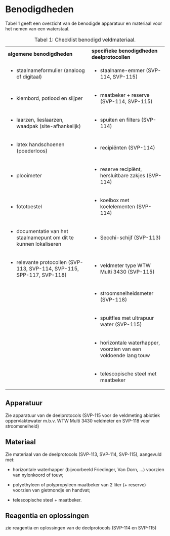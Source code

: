 # Benodigdheden

Tabel 1 geeft een overzicht van de benodigde apparatuur en materiaal voor het nemen van een waterstaal.

+-------------------------------------------------------------------------+-------------------------------------------------------------------+
| **algemene benodigdheden**                                              | **specifieke benodigdheden deelprotocollen**                      |
+-------------------------------------------------------------------------+-------------------------------------------------------------------+
| -   staalnameformulier (analoog of digitaal)                            | -   staalname-emmer (SVP-114, SVP-115)                            |
+-------------------------------------------------------------------------+-------------------------------------------------------------------+
| -   klembord, potlood en slijper                                        | -   maatbeker + reserve (SVP-114, SVP-115)                        |
+-------------------------------------------------------------------------+-------------------------------------------------------------------+
| -   laarzen, lieslaarzen, waadpak (site-afhankelijk)                    | -   spuiten en filters (SVP-114)                                  |
+-------------------------------------------------------------------------+-------------------------------------------------------------------+
| -   latex handschoenen (poederloos)                                     | -   recipiënten (SVP-114)                                         |
+-------------------------------------------------------------------------+-------------------------------------------------------------------+
| -   plooimeter                                                          | -   reserve recipiënt, hersluitbare zakjes (SVP-114)              |
+-------------------------------------------------------------------------+-------------------------------------------------------------------+
| -   fototoestel                                                         | -   koelbox met koelelementen (SVP-114)                           |
+-------------------------------------------------------------------------+-------------------------------------------------------------------+
| -   documentatie van het staalnamepunt om dit te kunnen lokaliseren     | -   Secchi-schijf (SVP-113)                                       |
+-------------------------------------------------------------------------+-------------------------------------------------------------------+
| -   relevante protocollen (SVP-113, SVP-114, SVP-115, SPP-117, SVP-118) | -   veldmeter type WTW Multi 3430 (SVP-115)                       |
+-------------------------------------------------------------------------+-------------------------------------------------------------------+
|                                                                         | -   stroomsnelheidsmeter (SVP-118)                                |
+-------------------------------------------------------------------------+-------------------------------------------------------------------+
|                                                                         | -   spuitfles met ultrapuur water (SVP-115)                       |
+-------------------------------------------------------------------------+-------------------------------------------------------------------+
|                                                                         | -   horizontale waterhapper, voorzien van een voldoende lang touw |
+-------------------------------------------------------------------------+-------------------------------------------------------------------+
|                                                                         | -   telescopische steel met maatbeker                             |
+-------------------------------------------------------------------------+-------------------------------------------------------------------+

: Tabel 1: Checklist benodigd veldmateriaal.

## Apparatuur

Zie apparatuur van de deelprotocols (SVP-115 voor de veldmeting abiotiek oppervlaktewater m.b.v. WTW Multi 3430 veldmeter en SVP-118 voor stroomsnelheid)

## Materiaal

Zie materiaal van de deelprotocols (SVP-113, SVP-114, SVP-115), aangevuld met:

-   horizontale waterhapper (bijvoorbeeld Friedinger, Van Dorn, ...) voorzien van nylonkoord of touw;

-   polyethyleen of polypropyleen maatbeker van 2 liter (+ reserve) voorzien van gietmondje en handvat;

-   telescopische steel + maatbeker.

## Reagentia en oplossingen

zie reagentia en oplossingen van de deelprotocols (SVP-114 en SVP-115)
